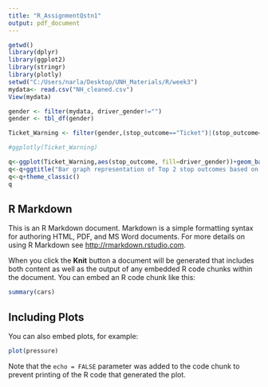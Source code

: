 ---
title: "R_AssignmentQstn1"
output: pdf_document
---

```{r}
getwd()
library(dplyr)
library(ggplot2)
library(stringr)
library(plotly)
setwd("C:/Users/narla/Desktop/UNH_Materials/R/week3")
mydata<- read.csv("NH_cleaned.csv")
View(mydata)

gender <- filter(mydata, driver_gender!="")
gender <- tbl_df(gender)

Ticket_Warning <- filter(gender,(stop_outcome=="Ticket")|(stop_outcome=="Warning"))

#ggplotly(Ticket_Warning)

q<-ggplot(Ticket_Warning,aes(stop_outcome, fill=driver_gender))+geom_bar(position = "dodge")
q<-q+ggtitle("Bar graph representation of Top 2 stop outcomes based on gender")
q<-q+theme_classic()
q
```

## R Markdown

This is an R Markdown document. Markdown is a simple formatting syntax for authoring HTML, PDF, and MS Word documents. For more details on using R Markdown see <http://rmarkdown.rstudio.com>.

When you click the **Knit** button a document will be generated that includes both content as well as the output of any embedded R code chunks within the document. You can embed an R code chunk like this:

```{r cars}
summary(cars)
```

## Including Plots

You can also embed plots, for example:

```{r pressure, echo=FALSE}
plot(pressure)
```

Note that the `echo = FALSE` parameter was added to the code chunk to prevent printing of the R code that generated the plot.
